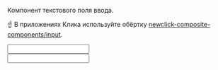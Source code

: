 
Компонент текстового поля ввода.

☝️ В приложениях Клика используйте обёртку [newclick-composite-components/input](http://digital/demo/newclick-composite-components/master/?path=/docs/form-input--basic).

<Input label='email' name="email" />
<br/>
<Input label='phone' name="phone" />
